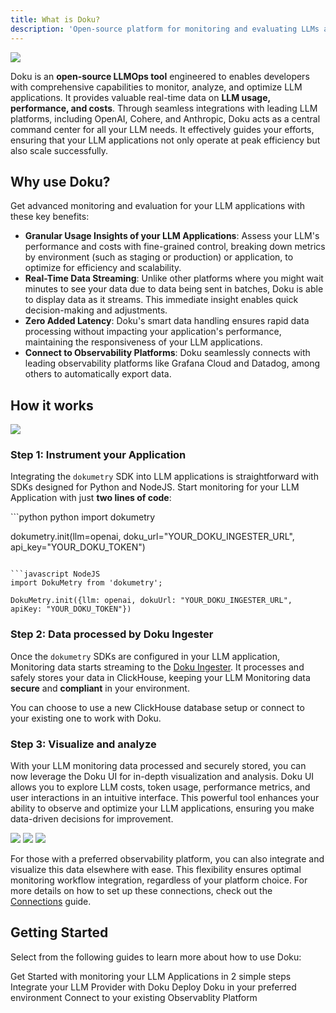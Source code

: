 ```yaml
---
title: What is Doku?
description: 'Open-source platform for monitoring and evaluating LLMs at scale'
---
```


<Frame>
    <img src="https://github.com/dokulabs/.github/blob/main/profile/assets/doku-client-1.jpg?raw=true" />
</Frame>

Doku is an **open-source LLMOps tool** engineered to enables developers with comprehensive capabilities to monitor, analyze, and optimize LLM applications. It provides valuable real-time data on **LLM usage, performance, and costs**. Through seamless integrations with leading LLM platforms, including OpenAI, Cohere, and Anthropic, Doku acts as a central command center for all your LLM needs. It effectively guides your efforts, ensuring that your LLM applications not only operate at peak efficiency but also scale successfully.

## Why use Doku?
Get advanced monitoring and evaluation for your LLM applications with these key benefits:

- **Granular Usage Insights of your LLM Applications**: Assess your LLM's performance and costs with fine-grained control, breaking down metrics by environment (such as staging or production) or application, to optimize for efficiency and scalability.
- **Real-Time Data Streaming**: Unlike other platforms where you might wait minutes to see your data due to data being sent in batches, Doku is able to display data as it streams. This immediate insight enables quick decision-making and adjustments.
- **Zero Added Latency**: Doku's smart data handling ensures rapid data processing without impacting your application's performance, maintaining the responsiveness of your LLM applications.
- **Connect to Observability Platforms**: Doku seamlessly connects with leading observability platforms like Grafana Cloud and Datadog, among others to automatically export data. 

## How it works
<Frame>
  <img src="https://raw.githubusercontent.com/dokulabs/.github/main/profile/assets/banner.gif" />
</Frame>

### Step 1: Instrument your Application
Integrating the `dokumetry` SDK into LLM applications is straightforward with SDKs designed for Python and NodeJS. Start monitoring for your LLM Application with just **two lines of code**: 

<CodeGroup>
```python python
import dokumetry

dokumetry.init(llm=openai, doku_url="YOUR_DOKU_INGESTER_URL", api_key="YOUR_DOKU_TOKEN")
```

```javascript NodeJS
import DokuMetry from 'dokumetry';

DokuMetry.init({llm: openai, dokuUrl: "YOUR_DOKU_INGESTER_URL", apiKey: "YOUR_DOKU_TOKEN"})
```
</CodeGroup>

### Step 2: Data processed by Doku Ingester
Once the `dokumetry` SDKs are configured in your LLM application, Monitoring data starts streaming to the [Doku Ingester](https://github.com/dokulabs/doku/tree/main/src/ingester#readme). It processes and safely stores your data in ClickHouse, keeping your LLM Monitoring data **secure** and **compliant** in your environment.

You can choose to use a new ClickHouse database setup or connect to your existing one to work with Doku. 

### Step 3: Visualize and analyze
With your LLM monitoring data processed and securely stored, you can now leverage the Doku UI for in-depth visualization and analysis. Doku UI allows you to explore LLM costs, token usage, performance metrics, and user interactions in an intuitive interface. This powerful tool enhances your ability to observe and optimize your LLM applications, ensuring you make data-driven decisions for improvement.

<Frame>
    <img src="https://github.com/dokulabs/.github/blob/main/profile/assets/doku-client-1.jpg?raw=true" />
    <img src="https://github.com/dokulabs/.github/blob/main/profile/assets/doku-client-2.jpg?raw=true" />
    <img src="https://github.com/dokulabs/.github/blob/main/profile/assets/doku-client-3.jpg?raw=true" />
</Frame>

For those with a preferred observability platform, you can also integrate and visualize this data elsewhere with ease. This flexibility ensures optimal monitoring workflow integration, regardless of your platform choice. For more details on how to set up these connections, check out the [Connections](/latest/connections/intro) guide.

## Getting Started
Select from the following guides to learn more about how to use Doku:

<CardGroup cols={2}>
<Card title="Quickstart" href="/latest/quickstart" icon='bolt'>
Get Started with monitoring your LLM Applications in 2 simple steps
</Card>
<Card title="Integrations" href="/latest/integrations/introduction" icon='circle-nodes'>
Integrate your LLM Provider with Doku 
</Card>
<Card title="Installation" href="/latest/installation" icon='circle-down'>
Deploy Doku in your preferred environment 
</Card>
<Card title="Connections" href="/latest/connections/intro" icon='link'>
Connect to your existing Observablity Platform
</Card>
</CardGroup>